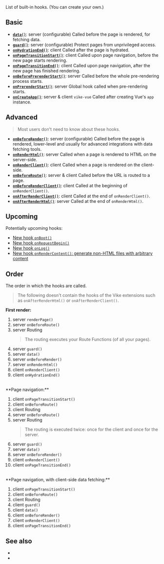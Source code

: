 
List of built-in hooks. (You can <Link href="/meta">create your own</Link>.)


## Basic

- [**`data()`**](/data): <TextEnv>server (configurable)</TextEnv> Called before the page is rendered, for fetching data.
- [**`guard()`**](/guard): <TextEnv>server (configurable)</TextEnv> Protect pages from unprivileged access.
- [**`onHydrationEnd()`**](/onHydrationEnd): <TextEnv>client</TextEnv> Called after the page is <Link href="/hydration">hydrated</Link>.
- [**`onPageTransitionStart()`**](/onPageTransitionStart): <TextEnv>client</TextEnv> Called upon page navigation, before the new page starts rendering.
- [**`onPageTransitionEnd()`**](/onPageTransitionEnd): <TextEnv>client</TextEnv> Called upon page navigation, after the new page has finished rendering.
- [**`onBeforePrerenderStart()`**](/onBeforePrerenderStart): <TextEnv>server</TextEnv> Called before the whole pre-rendering process starts.
- [**`onPrerenderStart()`**](/onPrerenderStart): <TextEnv>server</TextEnv> Global hook called when pre-rendering starts.
- [**`onCreateApp()`**](/onCreateApp): <TextEnv>server & client</TextEnv> `vike-vue` Called after creating Vue's `app` instance.


## Advanced

> Most users don't need to know about these hooks.

- [**`onBeforeRender()`**](/onBeforeRender): <TextEnv>server (configurable)</TextEnv> Called before the page is rendered, lower-level and usually for advanced integrations with data fetching tools.
- [**`onRenderHtml()`**](/onRenderHtml): <TextEnv>server</TextEnv> Called when a page is rendered to HTML on the server-side.
- [**`onRenderClient()`**](/onRenderClient): <TextEnv>client</TextEnv> Called when a page is rendered on the client-side.
- [**`onBeforeRoute()`**](/onBeforeRoute): <TextEnv>server & client</TextEnv> Called before the URL is routed to a page.
- [**`onBeforeRenderClient()`**](/onBeforeRenderClient): <TextEnv>client</TextEnv> Called at the beginning of <Link href="/onRenderClient">`onRenderClient()`</Link>.
- [**`onAfterRenderClient()`**](/onAfterRenderClient): <TextEnv>client</TextEnv> Called at the end of <Link href="/onRenderClient">`onRenderClient()`</Link>.
- [**`onAfterRenderHtml()`**](/onAfterRenderHtml): <TextEnv>server</TextEnv> Called at the end of <Link href="/onRenderHtml">`onRenderHtml()`</Link>.



## Upcoming

Potentially upcoming hooks:
- [New hook `onBoot()`](https://github.com/vikejs/vike/issues/962)
- [New hook `onRequestBegin()`](https://github.com/vikejs/vike/issues/1613)
- [New hook `onLog()`](https://github.com/vikejs/vike/issues/1438)
- [New hook `onRenderContent()`: generate non-HTML files with arbitrary content](https://github.com/vikejs/vike/issues/1525)


## Order

The order in which the hooks are called.

> The following doesn't contain the hooks of the Vike extensions <UiFrameworkExtension name /> such as <Link href="/onAfterRenderHtml">`onAfterRenderHtml()`</Link> or <Link href="/onAfterRenderClient">`onAfterRenderClient()`</Link>.

**First render:**

1. <TextEnv2>server</TextEnv2> <Link href="/renderPage">`renderPage()`</Link>
1. <TextEnv2>server</TextEnv2> <Link href="/onBeforeRoute">`onBeforeRoute()`</Link>
1. <TextEnv2>server</TextEnv2> <Link href="/routing">Routing</Link>
   > The routing executes your <Link href="/route-function">Route Functions</Link> (of all your pages).
1. <TextEnv2>server</TextEnv2> <Link href="/guard">`guard()`</Link>
1. <TextEnv2>server</TextEnv2> <Link href="/data">`data()`</Link>
1. <TextEnv2>server</TextEnv2> <Link href="/onBeforeRender">`onBeforeRender()`</Link>
1. <TextEnv2>server</TextEnv2> <Link href="/onRenderHtml">`onRenderHtml()`</Link>
1. <TextEnv2>client</TextEnv2> <Link href="/onRenderClient">`onRenderClient()`</Link>
1. <TextEnv2>client</TextEnv2> <Link href="/onHydrationEnd">`onHydrationEnd()`</Link>

<br/>
**Page navigation:**

1. <TextEnv2>client</TextEnv2> <Link href="/onPageTransitionStart">`onPageTransitionStart()`</Link>
1. <TextEnv2>client</TextEnv2> <Link href="/onBeforeRoute">`onBeforeRoute()`</Link>
1. <TextEnv2>client</TextEnv2> <Link href="/routing">Routing</Link>
1. <TextEnv2>server</TextEnv2> <Link href="/onBeforeRoute">`onBeforeRoute()`</Link>
1. <TextEnv2>server</TextEnv2> <Link href="/routing">Routing</Link>
   > The routing is executed twice: once for the client and once for the server.
1. <TextEnv2>server</TextEnv2> <Link href="/guard">`guard()`</Link>
1. <TextEnv2>server</TextEnv2> <Link href="/data">`data()`</Link>
1. <TextEnv2>server</TextEnv2> <Link href="/onBeforeRender">`onBeforeRender()`</Link>
1. <TextEnv2>client</TextEnv2> <Link href="/onRenderClient">`onRenderClient()`</Link>
1. <TextEnv2>client</TextEnv2> <Link href="/onPageTransitionEnd">`onPageTransitionEnd()`</Link>

<br/>
**Page navigation, <Link href="/data#client-side">with client-side data fetching</Link>:**

1. <TextEnv2>client</TextEnv2> <Link href="/onPageTransitionStart">`onPageTransitionStart()`</Link>
1. <TextEnv2>client</TextEnv2> <Link href="/onBeforeRoute">`onBeforeRoute()`</Link>
1. <TextEnv2>client</TextEnv2> <Link href="/routing">Routing</Link>
1. <TextEnv2>client</TextEnv2> <Link href="/guard">`guard()`</Link>
1. <TextEnv2>client</TextEnv2> <Link href="/data">`data()`</Link>
1. <TextEnv2>client</TextEnv2> <Link href="/onBeforeRender">`onBeforeRender()`</Link>
1. <TextEnv2>client</TextEnv2> <Link href="/onRenderClient">`onRenderClient()`</Link>
1. <TextEnv2>client</TextEnv2> <Link href="/onPageTransitionEnd">`onPageTransitionEnd()`</Link>


## See also

 - <Link href="/settings" />
 - <Link href="/config" />
